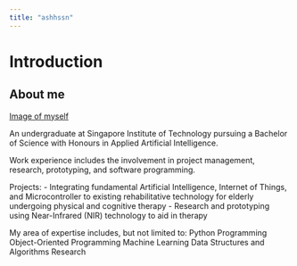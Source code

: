 ```yaml
---
title: "ashhssn"
---
```




# Introduction

## About me

[Image of myself](imgs/profile.jpg)

An undergraduate at Singapore Institute of Technology pursuing a Bachelor of Science with Honours in Applied Artificial Intelligence. 

Work experience includes the involvement in project management, research, prototyping, and software programming. 

Projects:
- Integrating fundamental Artificial Intelligence, Internet of Things, and Microcontroller to existing rehabilitative technology for elderly undergoing physical and cognitive therapy 
- Research and prototyping using Near-Infrared (NIR) technology to aid in therapy

My area of expertise includes, but not limited to:
Python Programming
Object-Oriented Programming
Machine Learning
Data Structures and Algorithms
Research
